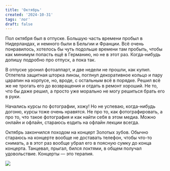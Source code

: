 ```yaml
---
title: 'Октябрь'
created: '2024-10-31'
tags: 'лог'
draft: false
---
```


Пол октября был в отпуске. Большую часть времени пробыл в Нидерландах, и немного были в Бельгии и Франции. Всё очень понравилось, хотелось бы чуть подольше времени там пробыть, чтобы как минимум попасть ещё в Германию, но не в этот раз. Когда-нибудь допишу подробно про отпуск, а пока так.

В отпуске уронил фотоаппарт, и две недели не прошли, как купил. Отлетела защитная шторка линзы, поглнул декоративное кольцо и пару царапин на корпусе, но, вроде, с остальным всё в порядке. Решил всё же не трогать его до возвращения и отдать в ремонт хороший. Не то, что бы даже решил, а просто уже морально не могу решиться брать его в руки.

Начались курсы по фотографии, хожу! Но не успеваю, когда-нибудь догоню, курсы тоже очень нравятся. Не про то, как фотографировать, а про то, что такое фотография и как найти себя в этом медиа. Можно онлайн и офлайн, стараюсь ездить на офлайн лекции всегда.

Октябрь закончился походом на концерт Золотых зубов. Обычно стараюсь на концерте вообще не доставать телефон, чтобы что-то снимать, а в этот раз вообще убрал его в поясную сумку до конца концерта. Танцевал, прыгал, бился локтями, в общем получал удовольствие. Концерты — это терапия.

![](/img/october/rotterdam.jpeg)
